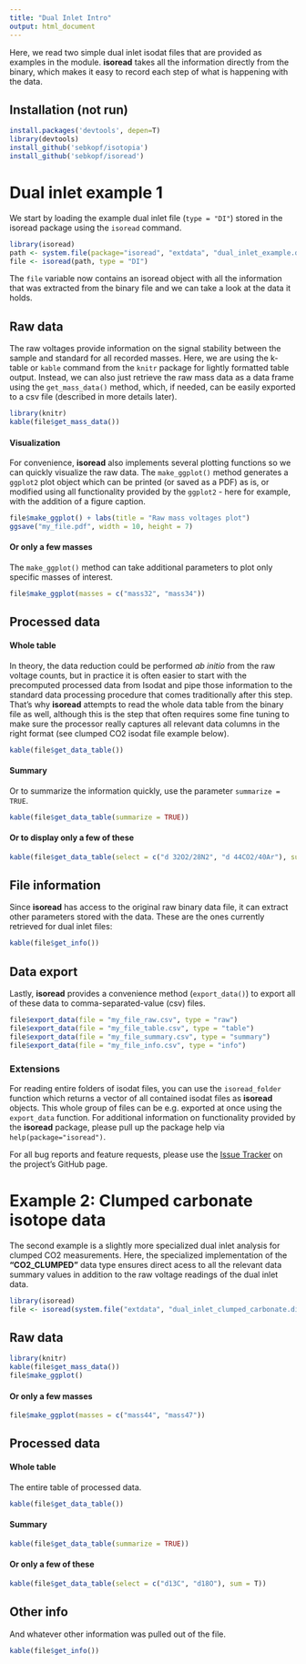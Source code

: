 ```yaml
---
title: "Dual Inlet Intro"
output: html_document
---
```


Here, we read two simple dual inlet isodat files that are provided as examples in the module. **isoread** takes all the information directly from the binary, which makes it easy to record each step of what is happening with the data. 

## Installation (not run)

```r
install.packages('devtools', depen=T) 
library(devtools)
install_github('sebkopf/isotopia')
install_github('sebkopf/isoread')
```

# Dual inlet example 1

We start by loading the example dual inlet file (`type = "DI"`) stored in the isoread package using the `isoread` command. 

```r
library(isoread)
path <- system.file(package="isoread", "extdata", "dual_inlet_example.did")
file <- isoread(path, type = "DI")
```

The `file` variable now contains an isoread object with all the information that was extracted from the binary file and we can take a look at the data it holds.

## Raw data

The raw voltages provide information on the signal stability between the sample and standard for all recorded masses. Here, we are using the k-table or `kable` command from the `knitr` package for lightly formatted table output. Instead, we can also just retrieve the raw mass data as a data frame using the `get_mass_data()` method, which, if needed, can be easily exported to a csv file (described in more details later). 

```r
library(knitr)
kable(file$get_mass_data())
```

#### Visualization

For convenience, **isoread** also implements several plotting functions so we can quickly visualize the raw data. The `make_ggplot()` method generates a `ggplot2` plot object which can be printed (or saved as a PDF) as is, or modified using all functionality provided by the `ggplot2` - here for example, with the addition of a figure caption.

```r
file$make_ggplot() + labs(title = "Raw mass voltages plot")
ggsave("my_file.pdf", width = 10, height = 7)
```

#### Or only a few masses

The `make_ggplot()` method can take additional parameters to plot only specific masses of interest.

```r
file$make_ggplot(masses = c("mass32", "mass34"))
```

## Processed data

#### Whole table

In theory, the data reduction could be performed *ab initio* from the raw voltage counts, but in practice it is often easier to start with the precomputed processed data from Isodat and pipe those information to the standard data processing procedure that comes traditionally after this step. That's why **isoread** attempts to read the whole data table from the binary file as well, although this is the step that often requires some fine tuning to make sure the processor really captures all relevant data columns in the right format (see clumped CO2 isodat file example below).

```r
kable(file$get_data_table())
```

#### Summary

Or to summarize the information quickly, use the parameter `summarize = TRUE`.

```r
kable(file$get_data_table(summarize = TRUE))
```

#### Or to display only a few of these

```r
kable(file$get_data_table(select = c("d 32O2/28N2", "d 44CO2/40Ar"), sum = T))
```

## File information

Since **isoread** has access to the original raw binary data file, it can extract other parameters stored with the data. These are the ones currently retrieved for dual inlet files:

```r
kable(file$get_info())
```

## Data export

Lastly, **isoread** provides a convenience method (`export_data()`) to export all of these data to comma-separated-value (csv) files. 

```r
file$export_data(file = "my_file_raw.csv", type = "raw")
file$export_data(file = "my_file_table.csv", type = "table")
file$export_data(file = "my_file_summary.csv", type = "summary")
file$export_data(file = "my_file_info.csv", type = "info")
```

### Extensions

For reading entire folders of isodat files, you can use the `isoread_folder` function which returns a vector of all contained isodat files as **isoread** objects. This whole group of files can be e.g. exported at once using the `export_data` function. For additional information on functionality provided by the **isoread** package, please pull up the package help via `help(package="isoread")`. 

For all bug reports and feature requests, please use the [Issue Tracker](!https://github.com/sebkopf/isoread/issues) on the project's GitHub page.

# Example 2: Clumped carbonate isotope data

The second example is a slightly more specialized dual inlet analysis for clumped CO2 measurements. Here, the specialized implementation of the **"CO2_CLUMPED"** data type ensures direct acess to all the relevant data summary values in addition to the raw voltage readings of the dual inlet data.

```r
library(isoread)
file <- isoread(system.file("extdata", "dual_inlet_clumped_carbonate.did", package="isoread"), type = "CO2_CLUMPED")
```

## Raw data

```r
library(knitr)
kable(file$get_mass_data())
file$make_ggplot()
```

#### Or only a few masses

```r
file$make_ggplot(masses = c("mass44", "mass47"))
```

## Processed data

#### Whole table

The entire table of processed data.

```r
kable(file$get_data_table())
```

#### Summary

```r
kable(file$get_data_table(summarize = TRUE))
```

#### Or only a few of these

```r
kable(file$get_data_table(select = c("d13C", "d18O"), sum = T))
```

## Other info

And whatever other information was pulled out of the file.

```r
kable(file$get_info())
```
